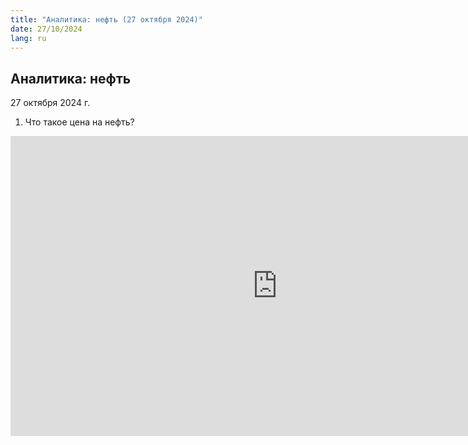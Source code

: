 ```yaml
---
title: "Аналитика: нефть (27 октября 2024)"
date: 27/10/2024
lang: ru
---
```


## Аналитика: нефть

27 октября 2024 г.

1.  Что такое цена на нефть? 

<iframe src="https://vk.com/video_ext.php?oid=-227681629&id=456239020&hd=2" width="853" height="480" allow="autoplay; encrypted-media; fullscreen; picture-in-picture; screen-wake-lock;" frameborder="0" allowfullscreen></iframe>